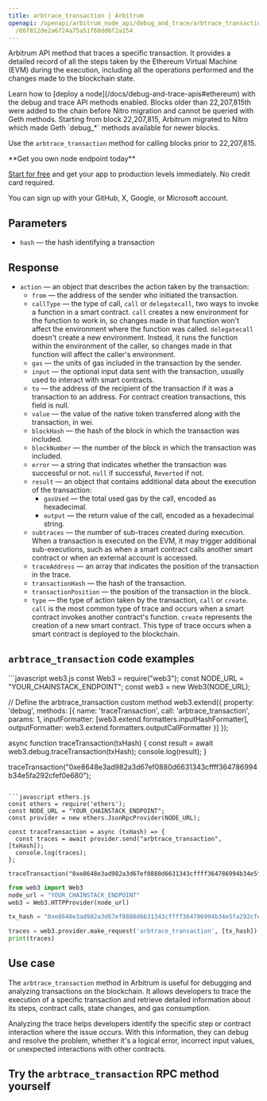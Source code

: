 ---
title: arbtrace_transaction | Arbitrum
openapi: /openapi/arbitrum_node_api/debug_and_trace/arbtrace_transaction.json POST
  /66f812de2a6724a75a51f60dd6f2a154
---

Arbitrum API method that traces a specific transaction. It provides a detailed record of all the steps taken by the Ethereum Virtual Machine (EVM) during the execution, including all the operations performed and the changes made to the blockchain state.

<Note>
Learn how to [deploy a node](/docs/debug-and-trace-apis#ethereum) with the debug and trace API methods enabled.
</Note>

<Warning>
Blocks older than 22,207,815th were added to the chain before Nitro migration and cannot be queried with Geth methods. Starting from block 22,207,815, Arbitrum migrated to Nitro which made Geth `debug_*` methods available for newer blocks.

Use the `arbtrace_transaction` method for calling blocks prior to 22,207,815.
</Warning>

<Check>
**Get you own node endpoint today**

[Start for free](https://console.chainstack.com/) and get your app to production levels immediately. No credit card required.

You can sign up with your GitHub, X, Google, or Microsoft account.
</Check>


## Parameters

* `hash` — the hash identifying a transaction

## Response

* `action` — an object that describes the action taken by the transaction:
  + `from` — the address of the sender who initiated the transaction.
  + `callType` — the type of call, `call` or `delegatecall`, two ways to invoke a function in a smart contract. `call` creates a new environment for the function to work in, so changes made in that function won't affect the environment where the function was called. `delegatecall` doesn't create a new environment. Instead, it runs the function within the environment of the caller, so changes made in that function will affect the caller's environment.
  + `gas` — the units of gas included in the transaction by the sender.
  + `input` — the optional input data sent with the transaction, usually used to interact with smart contracts.
  + `to` — the address of the recipient of the transaction if it was a transaction to an address. For contract creation transactions, this field is null.
  + `value` — the value of the native token transferred along with the transaction, in wei.
  + `blockHash` — the hash of the block in which the transaction was included.
  + `blockNumber` — the number of the block in which the transaction was included.
  + `error` — a string that indicates whether the transaction was successful or not. `null` if successful, `Reverted` if not.
  + `result` — an object that contains additional data about the execution of the transaction:
    - `gasUsed` — the total used gas by the call, encoded as hexadecimal.
    - `output` — the return value of the call, encoded as a hexadecimal string.
  + `subtraces` — the number of sub-traces created during execution. When a transaction is executed on the EVM, it may trigger additional sub-executions, such as when a smart contract calls another smart contract or when an external account is accessed.
  + `traceAddress` — an array that indicates the position of the transaction in the trace.
  + `transactionHash` — the hash of the transaction.
  + `transactionPosition` — the position of the transaction in the block.
  + `type` — the type of action taken by the transaction, `call` or `create`. `call`  is the most common type of trace and occurs when a smart contract invokes another contract's function. `create` represents the creation of a new smart contract. This type of trace occurs when a smart contract is deployed to the blockchain.

## `arbtrace_transaction` code examples

<CodeGroup>
```javascript web3.js
const Web3 = require("web3");
const NODE_URL = "YOUR_CHAINSTACK_ENDPOINT";
const web3 = new Web3(NODE_URL);

// Define the arbtrace_transaction custom method
web3.extend({
  property: 'debug',
  methods: [{
    name: 'traceTransaction',
    call: 'arbtrace_transaction',
    params: 1,
    inputFormatter: [web3.extend.formatters.inputHashFormatter],
    outputFormatter: web3.extend.formatters.outputCallFormatter
  }]
});

async function traceTransaction(txHash) {
    const result = await web3.debug.traceTransaction(txHash);
    console.log(result);
}

traceTransaction("0xe8648e3ad982a3d67ef0880d6631343cffff364786994b34e5fa292cfef0e680");
```

```javascript ethers.js
const ethers = require('ethers');
const NODE_URL = "YOUR_CHAINSTACK_ENDPOINT";
const provider = new ethers.JsonRpcProvider(NODE_URL);

const traceTransaction = async (txHash) => {
  const traces = await provider.send("arbtrace_transaction", [txHash]);
  console.log(traces);
};

traceTransaction("0xe8648e3ad982a3d67ef0880d6631343cffff364786994b34e5fa292cfef0e680")
```

```python web3.py
from web3 import Web3  
node_url = "YOUR_CHAINSTACK_ENDPOINT" 
web3 = Web3.HTTPProvider(node_url)

tx_hash = "0xe8648e3ad982a3d67ef0880d6631343cffff364786994b34e5fa292cfef0e680"

traces = web3.provider.make_request('arbtrace_transaction', [tx_hash])
print(traces)
```
</CodeGroup>


## Use case

The `arbtrace_transaction` method in Arbitrum is useful for debugging and analyzing transactions on the blockchain. It allows developers to trace the execution of a specific transaction and retrieve detailed information about its steps, contract calls, state changes, and gas consumption.

Analyzing the trace helps developers identify the specific step or contract interaction where the issue occurs. With this information, they can debug and resolve the problem, whether it's a logical error, incorrect input values, or unexpected interactions with other contracts.

## Try the `arbtrace_transaction` RPC method yourself
